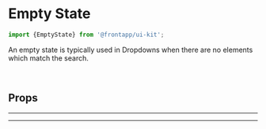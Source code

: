 
<Meta title="Elements/Empty State" of={EmptyState} />

# Empty State

<Canvas>
  <Story id="elements-empty-state--basic" />
</Canvas>

```typescript
import {EmptyState} from '@frontapp/ui-kit';
```

An empty state is typically used in Dropdowns when there are no elements which match the search.

<br />

## Props

<ArgsTable of={EmptyState} />

<hr /><hr />